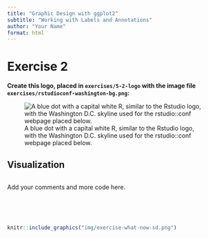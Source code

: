 ---
title: "Graphic Design with ggplot2"
subtitle: "Working with Labels and Annotations"
author: "Your Name"
format: html
---

# Exercise 2

**Create this logo, placed in `exercises/5-2-logo` with the image file `exercises/rstudioconf-washington-bg.png`:**

![A blue dot with a capital white R, similar to the Rstudio logo, with the Washington D.C. skyline used for the rstudio::conf webpage placed below.](exercises/5-2-logo/rstudio-conf-logo.png)


## Visualization

```{r plot}

```

Add your comments and more code here.


<br><br><br>
```{r i-am-done-what-now, echo=FALSE}
knitr::include_graphics("img/exercise-what-now-sd.png")
```
